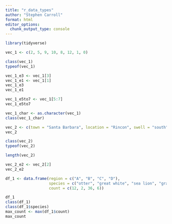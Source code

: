 ```yaml
---
title: "r_data_types"
author: "Stephen Carroll"
format: html
editor_options: 
  chunk_output_type: console
---
```

```r
library(tidyverse)
```

```r
vec_1 <- c(2, 5, 9, 10, 8, 12, 1, 0)

class(vec_1)
typeof(vec_1)

vec_1_e3 <- vec_1[3]
vec_1_e1 <- vec_1[1]
vec_1_e3
vec_1_e1

vec_1_e5to7 <- vec_1[5:7]
vec_1_e5to7

vec_1_char <- as.character(vec_1) 
class(vec_1_char)

```

```r
vec_2 <- c(town = "Santa Barbara", location = "Rincon", swell = "south")
vec_2

class(vec_2)
typeof(vec_2)

length(vec_2)

vec_2_e2 <- vec_2[2]
vec_2_e2
```

```r
df_1 <- data.frame(region = c("A", "B", "C", "D"),
                   species = c("otter", "great white", "sea lion", "gray whale"),
                   count = c(12, 2, 36, 6))

df_1
class(df_1)
class(df_1$species)
max_count <- max(df_1$count)
max_count
```






